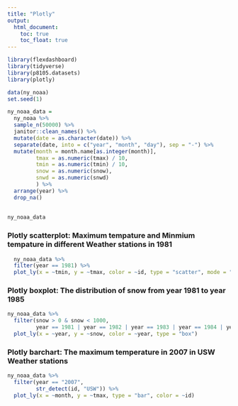```yaml
---
title: "Plotly"
output: 
  html_document:
    toc: true
    toc_float: true
---
```


```r
library(flexdashboard)
library(tidyverse)
library(p8105.datasets)
library(plotly)
```

```r
data(ny_noaa)
set.seed(1)

ny_noaa_data = 
  ny_noaa %>% 
  sample_n(50000) %>% 
  janitor::clean_names() %>% 
  mutate(date = as.character(date)) %>% 
  separate(date, into = c("year", "month", "day"), sep = "-") %>% 
  mutate(month = month.name[as.integer(month)],
         tmax = as.numeric(tmax) / 10, 
         tmin = as.numeric(tmin) / 10,
         snow = as.numeric(snow),
         snwd = as.numeric(snwd)
         ) %>% 
  arrange(year) %>% 
  drop_na()
  
  
ny_noaa_data
```

### Plotly scatterplot: Maximum tempature and Minmium tempature in different Weather stations in 1981
```r
  ny_noaa_data %>%
  filter(year == 1981) %>%
  plot_ly(x = ~tmin, y = ~tmax, color = ~id, type = "scatter", mode = "markers") 
```

### Plotly boxplot: The distribution of snow from year 1981 to year 1985
```r
ny_noaa_data %>% 
  filter(snow > 0 & snow < 1000,
         year == 1981 | year == 1982 | year == 1983 | year == 1984 | year == 1985) %>%
  plot_ly(x = ~year, y = ~snow, color = ~year, type = "box")
```

### Plotly barchart: The maximum temperature in 2007 in USW Weather stations
```r
ny_noaa_data %>% 
  filter(year == "2007", 
         str_detect(id, "USW")) %>%
  plot_ly(x = ~month, y = ~tmax, type = "bar", color = ~id)
```
